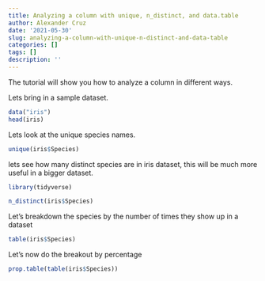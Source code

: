 ```yaml
---
title: Analyzing a column with unique, n_distinct, and data.table
author: Alexander Cruz
date: '2021-05-30'
slug: analyzing-a-column-with-unique-n-distinct-and-data-table
categories: []
tags: []
description: ''
---
```


The tutorial will show you how to analyze a column in different ways. 

Lets bring in a sample dataset. 
```r
data("iris")
head(iris)
```


Lets look at the unique species names.
```r
unique(iris$Species)
```


lets see how many distinct species are in iris dataset, this will be much more useful in a bigger dataset.
```r
library(tidyverse)

n_distinct(iris$Species)
```

Let's breakdown the species by the number of times they show up in a dataset
```r
table(iris$Species)
```

Let's now do the breakout by percentage
```r
prop.table(table(iris$Species))
```

